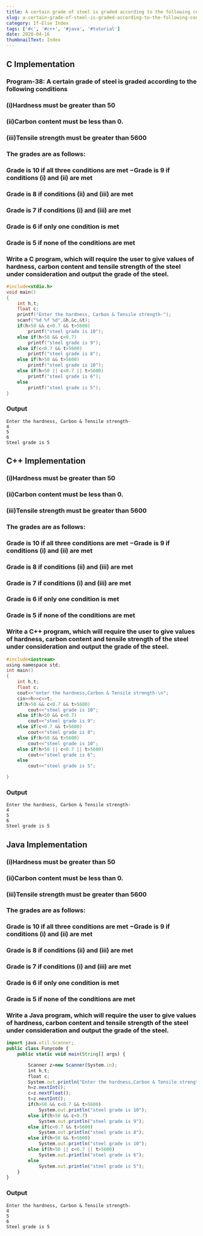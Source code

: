 ---
title: A certain grade of steel is graded according to the following conditions Hardness must be greater than 50 −Carbon content must be less than 0. −Tensile strength must be greater than 5600 The grades are as follows −Grade is 10 if all three conditions are met −Grade is 9 if conditions (i) and (ii) are met −Grade is 8 if conditions (ii) and (iii) are met −Grade is 7 if conditions (i) and (iii) are met −Grade is 6 if only one condition is met −Grade is 5 if none of the conditions are met Write a program, which will require the user to give values of hardness, carbon content and tensile strength of the steel under consideration and output the grade of the steel.
slug: a-certain-grade-of-steel-is-graded-according-to-the-following-conditions-hardness-must-be-greater-than-50-carbon-content-must-be-less-than-0-tensile-strength-must-be-greater-than-5600
category: If-Else Index
tags: ['#c', '#c++', '#java', '#tutorial']
date: 2020-04-16
thumbnailText: Index
---

## C Implementation
### Program-38: A certain grade of steel is graded according to the following conditions

### (i)Hardness must be greater than 50
### (ii)Carbon content must be less than 0.
### (iii)Tensile strength must be greater than 5600

### The grades are as follows:
### Grade is 10 if all three conditions are met −Grade is 9 if conditions (i) and (ii) are met
### Grade is 8 if conditions (ii) and (iii) are met
### Grade is 7 if conditions (i) and (iii) are met
### Grade is 6 if only one condition is met
### Grade is 5 if none of the conditions are met

### Write a C program, which will require the user to give values of hardness, carbon content and tensile strength of the steel under consideration and output the grade of the steel.
```c
#include<stdio.h>
void main()
{
    int h,t;
    float c;
    printf("Enter the hardness, Carbon & Tensile strength-");
    scanf("%d %f %d",&h,&c,&t);
    if(h>50 && c<0.7 && t>5600)
        printf("steel grade is 10");
    else if(h>50 && c<0.7)
        printf("steel grade is 9");
    else if(c<0.7 && t>5600)
        printf("steel grade is 8");
    else if(h>50 && t>5600)
        printf("steel grade is 10");
    else if(h>50 || c<0.7 || t>5600)
        printf("steel grade is 6");
    else
        printf("steel grade is 5");
}
```
### Output
```
Enter the hardness, Carbon & Tensile strength-
4
5
6
Steel grade is 5
```

## C++ Implementation
### (i)Hardness must be greater than 50
### (ii)Carbon content must be less than 0.
### (iii)Tensile strength must be greater than 5600

### The grades are as follows:
### Grade is 10 if all three conditions are met −Grade is 9 if conditions (i) and (ii) are met
### Grade is 8 if conditions (ii) and (iii) are met
### Grade is 7 if conditions (i) and (iii) are met
### Grade is 6 if only one condition is met
### Grade is 5 if none of the conditions are met

### Write a C++ program, which will require the user to give values of hardness, carbon content and tensile strength of the steel under consideration and output the grade of the steel.

```c
#include<iostream>
using namespace std;
int main()
{
    int h,t;
    float c;
    cout<<"enter the hardness,Carbon & Tensile strength-\n";
    cin>>h>>c>>t;
    if(h>50 && c<0.7 && t>5600)
        cout<<"steel grade is 10";
    else if(h>50 && c<0.7)
        cout<<"steel grade is 9";
    else if(c<0.7 && t>5600)
        cout<<"steel grade is 8";
    else if(h>50 && t>5600)
        cout<<"steel grade is 10";
    else if(h>50 || c<0.7 || t>5600)
        cout<<"steel grade is 6";
    else
        cout<<"steel grade is 5";

}

```
### Output
```
Enter the hardness, Carbon & Tensile strength-
4
5
6
Steel grade is 5
```

## Java Implementation
### (i)Hardness must be greater than 50
### (ii)Carbon content must be less than 0.
### (iii)Tensile strength must be greater than 5600

### The grades are as follows:
### Grade is 10 if all three conditions are met −Grade is 9 if conditions (i) and (ii) are met
### Grade is 8 if conditions (ii) and (iii) are met
### Grade is 7 if conditions (i) and (iii) are met
### Grade is 6 if only one condition is met
### Grade is 5 if none of the conditions are met

### Write a Java program, which will require the user to give values of hardness, carbon content and tensile strength of the steel under consideration and output the grade of the steel.

```js
import java.util.Scanner;
public class Funycode {
    public static void main(String[] args) {

        Scanner z=new Scanner(System.in);
        int h,t;
        float c;
        System.out.println("Enter the hardness,Carbon & Tensile strength-\n");
        h=z.nextInt();
        c=z.nextFloat();
        t=z.nextInt();
        if(h>50 && c<0.7 && t>5600)
            System.out.println("steel grade is 10");
        else if(h>50 && c<0.7)
            System.out.println("steel grade is 9");
        else if(c<0.7 && t>5600)
            System.out.println("steel grade is 8");
        else if(h>50 && t>5600)
            System.out.println("steel grade is 10");
        else if(h>50 || c<0.7 || t>5600)
            System.out.println("steel grade is 6");
        else
            System.out.println("steel grade is 5");
    }
}
```
### Output
```
Enter the hardness, Carbon & Tensile strength-
4
5
6
Steel grade is 5
```
